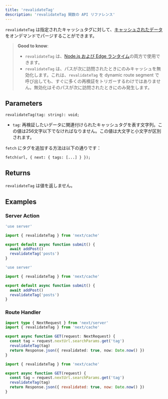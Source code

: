 ```yaml
---
title: 'revalidateTag'
description: 'revalidateTag 関数の API リファレンス'
---
```


`revalidateTag` は指定されたキャッシュタグに対して、[キャッシュされたデータ](/docs/app/building-your-application/caching)をオンデマンドでパージすることができます。

> **Good to know**:
>
> - `revalidateTag` は、[Node.js および Edge ランタイム](/docs/app/building-your-application/rendering/edge-and-nodejs-runtimes)の両方で使用できます。
> - `revalidateTag` は、パスが次に訪問されたときにのみキャッシュを無効化します。これは、`revalidateTag` を dynamic route segment で呼び出しても、すぐに多くの再検証をトリガーするわけではありません。無効化はそのパスが次に訪問されたときにのみ発生します。

## Parameters

```tsx
revalidateTag(tag: string): void;
```

- `tag`: 再検証したいデータに関連付けられたキャッシュタグを表す文字列。この値は256文字以下でなければなりません。この値は大文字と小文字が区別されます。

`fetch` にタグを追加する方法は以下の通りです：

```tsx
fetch(url, { next: { tags: [...] } });
```

## Returns

`revalidateTag` は値を返しません。

## Examples

### Server Action

```ts filename="app/actions.ts" switcher
'use server'

import { revalidateTag } from 'next/cache'

export default async function submit() {
  await addPost()
  revalidateTag('posts')
}
```

```js filename="app/actions.js" switcher
'use server'

import { revalidateTag } from 'next/cache'

export default async function submit() {
  await addPost()
  revalidateTag('posts')
}
```

### Route Handler

```ts filename="app/api/revalidate/route.ts" switcher
import type { NextRequest } from 'next/server'
import { revalidateTag } from 'next/cache'

export async function GET(request: NextRequest) {
  const tag = request.nextUrl.searchParams.get('tag')
  revalidateTag(tag)
  return Response.json({ revalidated: true, now: Date.now() })
}
```

```js filename="app/api/revalidate/route.js" switcher
import { revalidateTag } from 'next/cache'

export async function GET(request) {
  const tag = request.nextUrl.searchParams.get('tag')
  revalidateTag(tag)
  return Response.json({ revalidated: true, now: Date.now() })
}
```